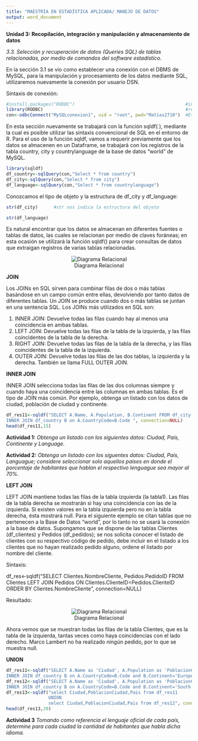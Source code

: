 ```yaml
---
title: "MAESTRÍA EN ESTADÍSTICA APLICADA/ MANEJO DE DATOS"
output: word_document
---
```

**Unidad 3: Recopilación, integración y manipulación y almacenamiento de datos**

*3.3.	Selección y recuperación de datos (Queries SQL) de tablas relacionadas, por medio de comandos del software estadístico.*

En la sección 3.1 se vio como establecer una conexión con el DBMS de MySQL, para la manipulación y procesamiento de los datos mediante SQL, utilizaremos nuevamente la conexión por usuario DSN. 

Sintaxis de conexión:

```r
#install.packages("RODBC")                                          #instalación de paquete RODBC
library(RODBC)                                                      #referencia a la librería RODBC
con<-odbcConnect("MySQLconexion1", uid = "root", pwd="Matias2710")  #Establecer la conexión con el DBMS

```

En esta sección nuevamente se trabajará con la función sqldf( ), mediante la cual es posible utilizar las sintaxis convencional de SQL en el entorno de R. Para el uso de la función sqldf, vamos a requerir previamente que los datos se almacenen en un Dataframe, se trabajará con los registros de la tabla country, city y countrylanguage de la base de datos "world" de MySQL.


```r
library(sqldf)
df_country<-sqlQuery(con,"Select * from country")                       #Ejecutar una sentencia SQL
df_city<-sqlQuery(con,"Select * from city")  
df_language<-sqlQuery(con,"Select * from countrylanguage")  
```

Conozcamos el tipo de objeto y la estructura de df_city y df_language:

```r
str(df_city)      #str nos indica la estructura del objeto
```

```r
str(df_language)
```


Es natural encontrar que los datos se almacenan en diferentes fuentes o tablas de datos, las cuales se relacionan por medio de claves foráneas; en esta ocasión se utilizará la función sqldf() para crear consultas de datos que extraigan registros de varias tablas relacionadas.

<center>![Diagrama Relacional](C:\\Users\\Academico\\Documents\\SILABO DE MANEJO DE DATOS\\imagenes\\DiagramaER.jpeg)</center>



**JOIN**

Los JOINs en SQL sirven para combinar filas de dos o más tablas basándose en un campo común entre ellas, devolviendo por tanto datos de diferentes tablas. Un JOIN se produce cuando dos o más tablas se juntan en una sentencia SQL.
Los JOINs más utilizados en SQL son:

1) INNER JOIN: Devuelve todas las filas cuando hay al menos una coincidencia en ambas tablas.
2) LEFT JOIN: Devuelve todas las filas de la tabla de la izquierda, y las filas coincidentes de la tabla de la derecha.
3) RIGHT JOIN: Devuelve todas las filas de la tabla de la derecha, y las filas coincidentes de la tabla de la izquierda.
4) OUTER JOIN: Devuelve todas las filas de las dos tablas, la izquierda y la derecha. También se llama FULL OUTER JOIN.

**INNER JOIN**

INNER JOIN selecciona todas las filas de las dos columnas siempre y cuando haya una coincidencia entre las columnas en ambas tablas. Es el tipo de JOIN más común.
Por ejemplo, obtenga un listado con los datos de ciudad, población de ciudad y continente. 

```r
df_res11<-sqldf("SELECT A.Name, A.Population, B.Continent FROM df_city A
INNER JOIN df_country B on A.CountryCode=B.Code ", connection=NULL)
head(df_res11,15)
```


**Actividad 1:** *Obtenga un listado con los siguientes datos: Ciudad, País, Continente y Language.*

**Actividad 2:** *Obtenga un listado con los siguentes datos: Ciudad, País, Languague; considere seleccionar solo aquellos paises en donde el porcentaje de habitantes que hablan el respectivo lenguague sea mayor al 70%.*

**LEFT JOIN**

LEFT JOIN mantiene todas las filas de la tabla izquierda (la tabla1). Las filas de la tabla derecha se mostrarán si hay una coincidencia con las de la izquierda. Si existen valores en la tabla izquierda pero no en la tabla derecha, ésta mostrará null.
Para el siguiente ejemplo se citan tablas que no pertenecen a la Base de Datos "world", por lo tanto no se usará la conexión a la base de datos. 
Supongamos que se dispone de las tablas Clientes (df_clientes) y Pedidos (df_pedidos); se nos solicita conocer el listado de clientes con su respectivo código de pedido, debe incluir en el listado a los clientes que no hayan realizado pedido alguno, ordene el listado por nombre del cliente.

Sintaxis:

df_res<-sqldf("SELECT Clientes.NombreCliente, Pedidos.PedidoID FROM Clientes LEFT JOIN Pedidos
ON Clientes.ClienteID=Pedidos.ClienteID ORDER BY Clientes.NombreCliente ", connection=NULL)

Resultado:
<center>![Diagrama Relacional](C:\\Users\\Academico\\Documents\\SILABO DE MANEJO DE DATOS\\imagenes\\LeftJoin.png)</center>

Ahora vemos que se muestran todas las filas de la tabla Clientes, que es la tabla de la izquierda, tantas veces como haya coincidencias con el lado derecho. Marco Lambert no ha realizado ningún pedido, por lo que se muestra null.

**UNION**

```r
df_res11<-sqldf("SELECT A.Name as 'Ciudad', A.Population as 'PoblacionCiudad', B.Name as 'Pais' FROM df_city A
INNER JOIN df_country B on A.CountryCode=B.Code and B.Continent='Europe' and B.population>50000000", connection=NULL)
df_res12<-sqldf("SELECT A.Name as 'Ciudad', A.Population as 'PoblacionCiudad', B.Name as 'Pais' FROM df_city A
INNER JOIN df_country B on A.CountryCode=B.Code and B.Continent='South America' and B.population>50000000 ", connection=NULL)
df_res13<-sqldf("select Ciudad,PoblacionCiudad,Pais from df_res11 
                UNION
                select Ciudad,PoblacionCiudad,Pais from df_res12", connection=NULL)
head(df_res13,20)
```



**Actividad 3** *Tomando como referencia el lenguaje oficial de cada país, determine para cada ciudad la cantidad de habitantes que habla dicha idioma.*
